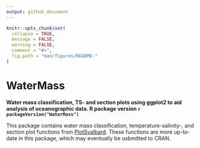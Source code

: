 ```yaml
---
output: github_document
---
```


```r
knitr::opts_chunk$set(
  collapse = TRUE,
  message = FALSE, 
  warning = FALSE,
  comment = "#>",
  fig.path = "man/figures/README-"
)
```

# WaterMass
**Water mass classification, TS- and section plots using ggplot2 to aid analysis of oceanographic data. R package version `r packageVersion("WaterMass")`**

This package contains water mass classification, temperature-salinity-, and section plot functions from [PlotSvalbard](https://github.com/MikkoVihtakari/PlotSvalbard). These functions are more up-to-date in this package, which may eventually be usbmitted to CRAN.